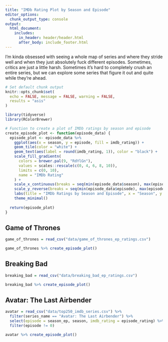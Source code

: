 ```yaml
---
title: "IMDb Rating Plot by Season and Episode"
editor_options: 
  chunk_output_type: console
output:
  html_document:
    includes:
      in_header: header/header.html
      after_body: include_footer.html
---
```


I'm kinda obsessed with seeing a whole map of series and where they stride well and when they just absolutely fuck different episodes. Sometimes, critics are just a little harsh. Sometimes it's hard to completely crush an entire series, but we can explore some series that figure it out and quite while they're ahead.

```r
# Set default chunk output
knitr::opts_chunk$set(
  echo = FALSE, message = FALSE, warning = FALSE,
  results = "asis"
)
```


```r
library(tidyverse)
library(RColorBrewer)

# Function to create a plot of IMDb ratings by season and episode
create_episode_plot <- function(episode_data) {
  episode_plot <- episode_data %>%
    ggplot(aes(x = season, y = episode, fill = imdb_rating)) +
    geom_tile(color = "white") +
    geom_text(aes(label = round(imdb_rating, 1)), color = "black") +
    scale_fill_gradientn(
      colors = brewer.pal(9, "RdYlGn"),
      values = scales::rescale(c(0, 4, 6, 8, 10)),
      limits = c(0, 10),
      name = "IMDb Rating"
    ) +
    scale_x_continuous(breaks = seq(min(episode_data$season), max(episode_data$season), 1), position = "top") +
    scale_y_reverse(breaks = seq(min(episode_data$episode), max(episode_data$episode), 1)) +
    labs(title = "IMDb Ratings by Season and Episode", x = "Season", y = "Episode") +
    theme_minimal()
  
  return(episode_plot)
}
```

## Game of Thrones

```r
game_of_thrones = read_csv("data/game_of_thrones_ep_ratings.csv")

game_of_thrones %>% create_episode_plot()
```

## Breaking Bad

```r
breaking_bad = read_csv("data/breaking_bad_ep_ratings.csv")

breaking_bad %>% create_episode_plot()
```

## Avatar: The Last Airbender

```r
avatar = read_csv("data/top250_imdb_series.csv") %>%
  filter(series_name == "Avatar: The Last Airbender") %>%
  select(episode = season_ep, season, imdb_rating = episode_rating) %>%
  filter(episode != 0)

avatar %>% create_episode_plot()
```

